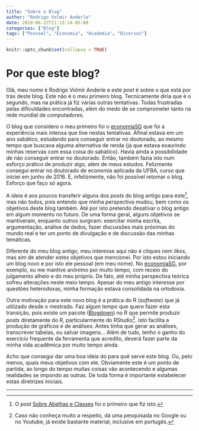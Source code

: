 ---
title: "Sobre o Blog"
author: "Rodrigo Volmir Anderle"
date: 2018-06-22T21:13:14-05:00
categories: ["Blog"]
tags: ["Pessoal", "Economia", "Academia", "Diversos"]
---

```{r setup, include=FALSE}
knitr::opts_chunk$set(collapse = TRUE)
```

# Por que este blog?

  
   Olá, meu nome é Rodrigo Volmir Anderle e este *post* é sobre o que está por trás deste blog. Este não é o meu primeiro blog. Tecnicamente diria que é o segundo, mas na prática já fiz várias outras tentativas. Todas frustradas pelas dificuldades encontradas, além do medo de se comprometer tanto na rede mundial de computadores.   
   
   O blog que considero o meu primeiro foi o [economiaSG](https://economiasg.wordpress.com/) que foi a experiência mais intensa que tive nestas tentativas. Afinal estava em um ano sabático, estudando para conseguir entrar no doutorado, ao mesmo tempo que buscava alguma alternativa de renda (já que estava exaurindo minhas reservas com essa coisa do sabático). Havia ainda a possibilidade de não conseguir entrar no doutorado. Então, também fazia isto num esforço prático de produzir algo, além de meus estudos. Felizmente consegui entrar no doutorado de economia aplicada da UFBA, curso que iniciei em junho de 2016. E, infelizmente, não foi possível retomar o blog. Esforço que faço só agora.  
   
   A ideia é aos poucos transferir alguns dos *posts* do blog antigo para este[^1], mas não todos, pois entendo que minha perspectiva mudou, bem como os objetivos deste blog também. Até por isto pretendo desativar o blog antigo em algum momento no futuro. De uma forma geral, alguns objetivos se mantiveram, enquanto outros surgiram: exercitar minha escrita, argumentação, análise de dados, fazer discussões mais próximas do mundo real e ter um ponto de divulgação e de discussão das minhas temáticas.  
   
   Diferente do meu blog antigo, meu interesse aqui não é cliques nem *likes*, mas sim de atender estes objetivos que mencionei. Por isto estou iniciando um blog novo e por isto ele pessoal (em meu nome). No [economiaSG](https://economiasg.wordpress.com/), por exemplo, eu me mantive anônimo por muito tempo, com receio do julgamento alheio e do meu próprio. De fato, até minha perspectiva teórica sofreu alterações neste meio tempo. Apesar do meu antigo interesse por questões heterodoxas, minha formação estava consolidada na ortodoxia.
   
   Outra motivação para este novo blog é a prática do R (*software*) que já utilizado desde o mestrado. Faz algum tempo que quero fazer esta transição, pois existe um pacote ([Blogdown](https://bookdown.org/yihui/blogdown/)) no R que permite produzir *posts* diretamente do R, particularmente do RStudio[^2]. Isto facilita a produção de gráficos e de análises. Antes tinha que gerar as análises, transcrever tabelas, ou salvar imagens... Além de tudo, tenho o ganho do exercício frequente da ferramenta que acredito, deverá fazer parte da minha vida acadêmica por muito tempo ainda.  
   
   Acho que consegui dar uma boa ideia do para quê serve este blog. Ou, pelo menos, quais meus objetivos com ele. Obviamente este é um ponto de partida, ao longo do tempo muitas coisas vão acontecendo e algumas realidades se impondo as outras. De toda forma é importante estabelecer estas diretrizes iniciais.  



***
  [^1]: O *post* [Sobre Abelhas e Classes](http://anderlerv.netlify.com/sobre-abelhas-e-classes/06/2018/) foi o primeiro que fiz isto.
  [^2]: Caso não conheça muito a respeito, dá uma pesquisada no Google ou no Youtube, já existe bastante material, inclusive em portugês.
  